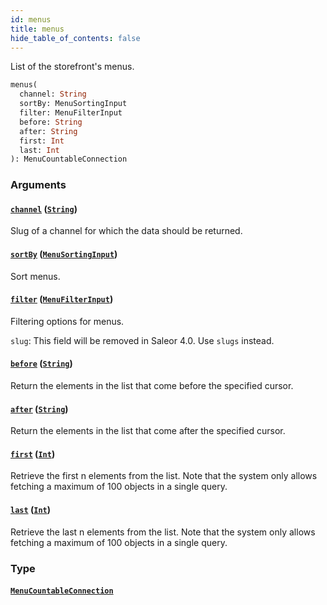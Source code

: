 ```yaml
---
id: menus
title: menus
hide_table_of_contents: false
---
```


List of the storefront's menus.

```graphql
menus(
  channel: String
  sortBy: MenuSortingInput
  filter: MenuFilterInput
  before: String
  after: String
  first: Int
  last: Int
): MenuCountableConnection
```

### Arguments

#### [`channel`](#) ([`String`](../../../developer/api-reference/scalars/string))

Slug of a channel for which the data should be returned.

#### [`sortBy`](#) ([`MenuSortingInput`](../../../developer/api-reference/inputs/menu-sorting-input))

Sort menus.

#### [`filter`](#) ([`MenuFilterInput`](../../../developer/api-reference/inputs/menu-filter-input))

Filtering options for menus.

`slug`: This field will be removed in Saleor 4.0. Use `slugs` instead.

#### [`before`](#) ([`String`](../../../developer/api-reference/scalars/string))

Return the elements in the list that come before the specified cursor.

#### [`after`](#) ([`String`](../../../developer/api-reference/scalars/string))

Return the elements in the list that come after the specified cursor.

#### [`first`](#) ([`Int`](../../../developer/api-reference/scalars/int))

Retrieve the first n elements from the list. Note that the system only allows fetching a maximum of 100 objects in a single query.

#### [`last`](#) ([`Int`](../../../developer/api-reference/scalars/int))

Retrieve the last n elements from the list. Note that the system only allows fetching a maximum of 100 objects in a single query.

### Type

#### [`MenuCountableConnection`](../../../developer/api-reference/objects/menu-countable-connection)

